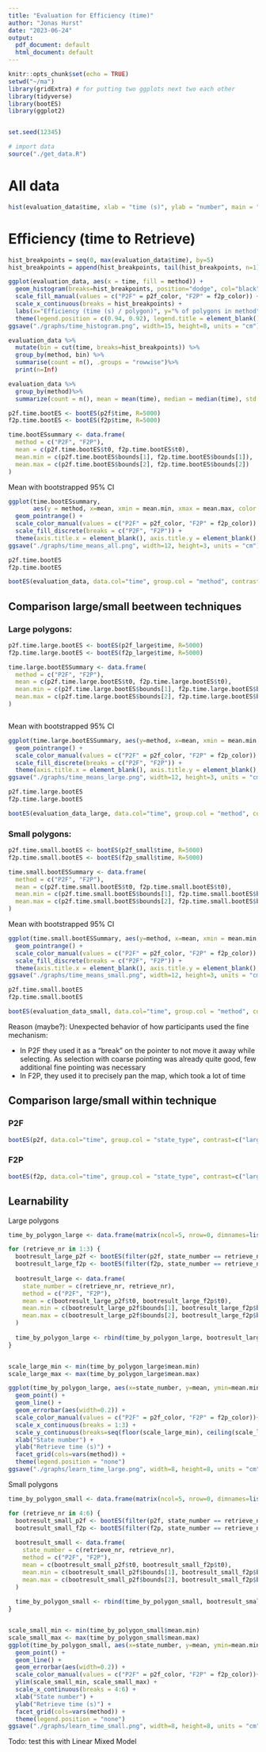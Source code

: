 ```yaml
---
title: "Evaluation for Efficiency (time)"
author: "Jonas Hurst"
date: "2023-06-24"
output:
  pdf_document: default
  html_document: default
---
```





```r
knitr::opts_chunk$set(echo = TRUE)
setwd("~/ma")
library(gridExtra) # for putting two ggplots next two each other
library(tidyverse)
library(bootES)
library(ggplot2)


set.seed(12345)

# import data
source("./get_data.R")

```


# All data

```r
hist(evaluation_data$time, xlab = "time (s)", ylab = "number", main = "history for efficiency (all obs.)")


```

# Efficiency (time to Retrieve)


```r
hist_breakpoints = seq(0, max(evaluation_data$time), by=5)
hist_breakpoints = append(hist_breakpoints, tail(hist_breakpoints, n=1)+5)
```


```r
ggplot(evaluation_data, aes(x = time, fill = method)) +
  geom_histogram(breaks=hist_breakpoints, position="dodge", col="black", aes(y = after_stat(density*width)*100)) +
  scale_fill_manual(values = c("P2F" = p2f_color, "F2P" = f2p_color)) +
  scale_x_continuous(breaks = hist_breakpoints) +
  labs(x="Efficiency (time (s) / polygon)", y="% of polygons in method") +
  theme(legend.position = c(0.94, 0.92), legend.title = element_blank())
ggsave("./graphs/time_histogram.png", width=15, height=8, units = "cm")

evaluation_data %>% 
  mutate(bin = cut(time, breaks=hist_breakpoints)) %>%
  group_by(method, bin) %>%
  summarise(count = n(), .groups = "rowwise")%>%
  print(n=Inf)

evaluation_data %>%
  group_by(method)%>%
  summarize(count = n(), mean = mean(time), median = median(time), std.dv. = sd(time))

p2f.time.bootES <- bootES(p2f$time, R=5000)
f2p.time.bootES <- bootES(f2p$time, R=5000)

time.bootESsummary <- data.frame(
  method = c("P2F", "F2P"),
  mean = c(p2f.time.bootES$t0, f2p.time.bootES$t0),
  mean.min = c(p2f.time.bootES$bounds[1], f2p.time.bootES$bounds[1]),
  mean.max = c(p2f.time.bootES$bounds[2], f2p.time.bootES$bounds[2])
)
```

\newpage
Mean with bootstrapped 95% CI

```r
ggplot(time.bootESsummary,
       aes(y = method, x=mean, xmin = mean.min, xmax = mean.max, color = method)) +
  geom_pointrange() +
  scale_color_manual(values = c("P2F" = p2f_color, "F2P" = f2p_color)) +
  scale_fill_discrete(breaks = c("P2F", "F2P")) +
  theme(axis.title.x = element_blank(), axis.title.y = element_blank(), legend.position = "none")
ggsave("./graphs/time_means_all.png", width=12, height=3, units = "cm")

p2f.time.bootES
f2p.time.bootES

bootES(evaluation_data, data.col="time", group.col = "method", contrast=c("P2F", "F2P"), R=5000)
```



\newpage
## Comparison large/small beetween techniques
### Large polygons:

```r
p2f.time.large.bootES <- bootES(p2f_large$time, R=5000)
f2p.time.large.bootES <- bootES(f2p_large$time, R=5000)

time.large.bootESSummary <- data.frame(
  method = c("P2F", "F2P"),
  mean = c(p2f.time.large.bootES$t0, f2p.time.large.bootES$t0),
  mean.min = c(p2f.time.large.bootES$bounds[1], f2p.time.large.bootES$bounds[1]),
  mean.max = c(p2f.time.large.bootES$bounds[2], f2p.time.large.bootES$bounds[2])
)



```


Mean with bootstrapped 95% CI

```r
ggplot(time.large.bootESSummary, aes(y=method, x=mean, xmin = mean.min, xmax = mean.max, color=method))+
  geom_pointrange() +
  scale_color_manual(values = c("P2F" = p2f_color, "F2P" = f2p_color)) +
  scale_fill_discrete(breaks = c("P2F", "F2P")) +
  theme(axis.title.x = element_blank(), axis.title.y = element_blank(), legend.position = "none")
ggsave("./graphs/time_means_large.png", width=12, height=3, units = "cm")

p2f.time.large.bootES
f2p.time.large.bootES

bootES(evaluation_data_large, data.col="time", group.col = "method", contrast=c("P2F", "F2P"), R=5000)
```



\newpage
### Small polygons:

```r
p2f.time.small.bootES <- bootES(p2f_small$time, R=5000)
f2p.time.small.bootES <- bootES(f2p_small$time, R=5000)

time.small.bootESSummary <- data.frame(
  method = c("P2F", "F2P"),
  mean = c(p2f.time.small.bootES$t0, f2p.time.small.bootES$t0),
  mean.min = c(p2f.time.small.bootES$bounds[1], f2p.time.small.bootES$bounds[1]),
  mean.max = c(p2f.time.small.bootES$bounds[2], f2p.time.small.bootES$bounds[2])
)
```


Mean with bootstrapped 95% CI

```r
ggplot(time.small.bootESSummary, aes(y=method, x=mean, xmin = mean.min, xmax = mean.max, color=method))+
  geom_pointrange() +
  scale_color_manual(values = c("P2F" = p2f_color, "F2P" = f2p_color)) +
  scale_fill_discrete(breaks = c("P2F", "F2P")) +
  theme(axis.title.x = element_blank(), axis.title.y = element_blank(), legend.position = "none")
ggsave("./graphs/time_means_small.png", width=12, height=3, units = "cm")

p2f.time.small.bootES
f2p.time.small.bootES

bootES(evaluation_data_small, data.col="time", group.col = "method", contrast=c("P2F", "F2P"), R=5000)
```



Reason (maybe?): Unexpected behavior of how participants used the fine mechanism:

* In P2F they used it as a "break" on the pointer to not move it away while selecting.
  As selection with coarse pointing was already quite good, few additional fine pointing was necessary
* In F2P, they used it to precisely pan the map, which took a lot of time

\newpage
## Comparison large/small within technique
### P2F

```r
bootES(p2f, data.col="time", group.col = "state_type", contrast=c("large", "small"), R=5000)
```


### F2P

```r
bootES(f2p, data.col="time", group.col = "state_type", contrast=c("large", "small"), R=5000)
```



\newpage
## Learnability

Large polygons

```r

time_by_polygon_large <- data.frame(matrix(ncol=5, nrow=0, dimnames=list(NULL, c("state_number", "method", "mean", "mean.min", "mean.max"))))

for (retrieve_nr in 1:3) {
  bootresult_large_p2f <- bootES(filter(p2f, state_number == retrieve_nr)$time, R=5000)
  bootresult_large_f2p <- bootES(filter(f2p, state_number == retrieve_nr)$time, R=5000)
  
  bootresult_large <- data.frame(
    state_number = c(retrieve_nr, retrieve_nr),
    method = c("P2F", "F2P"),
    mean = c(bootresult_large_p2f$t0, bootresult_large_f2p$t0),
    mean.min = c(bootresult_large_p2f$bounds[1], bootresult_large_f2p$bounds[1]),
    mean.max = c(bootresult_large_p2f$bounds[2], bootresult_large_f2p$bounds[2])
  )
  
  time_by_polygon_large <- rbind(time_by_polygon_large, bootresult_large)
}


scale_large_min <- min(time_by_polygon_large$mean.min)
scale_large_max <- max(time_by_polygon_large$mean.max)

ggplot(time_by_polygon_large, aes(x=state_number, y=mean, ymin=mean.min, ymax=mean.max, color=method)) +
  geom_point() +
  geom_line() +
  geom_errorbar(aes(width=0.2)) +
  scale_color_manual(values = c("P2F" = p2f_color, "F2P" = f2p_color))+
  scale_x_continuous(breaks = 1:3) +
  scale_y_continuous(breaks=seq(floor(scale_large_min), ceiling(scale_large_max), by=2)) +
  xlab("State number") +
  ylab("Retrieve time (s)") +
  facet_grid(cols=vars(method)) +
  theme(legend.position = "none")
ggsave("./graphs/learn_time_large.png", width=8, height=8, units = "cm")

```

Small polygons

```r

time_by_polygon_small <- data.frame(matrix(ncol=5, nrow=0, dimnames=list(NULL, c("state_number", "method", "mean", "mean.min", "mean.max"))))

for (retrieve_nr in 4:6) {
  bootresult_small_p2f <- bootES(filter(p2f, state_number == retrieve_nr)$time, R=5000)
  bootresult_small_f2p <- bootES(filter(f2p, state_number == retrieve_nr)$time, R=5000)
  
  bootresult_small <- data.frame(
    state_number = c(retrieve_nr, retrieve_nr),
    method = c("P2F", "F2P"),
    mean = c(bootresult_small_p2f$t0, bootresult_small_f2p$t0),
    mean.min = c(bootresult_small_p2f$bounds[1], bootresult_small_f2p$bounds[1]),
    mean.max = c(bootresult_small_p2f$bounds[2], bootresult_small_f2p$bounds[2])
  )
  
  time_by_polygon_small <- rbind(time_by_polygon_small, bootresult_small)
}


scale_small_min <- min(time_by_polygon_small$mean.min)
scale_small_max <- max(time_by_polygon_small$mean.max)
ggplot(time_by_polygon_small, aes(x=state_number, y=mean, ymin=mean.min, ymax=mean.max, color=method)) +
  geom_point() +
  geom_line() +
  geom_errorbar(aes(width=0.2)) +
  scale_color_manual(values = c("P2F" = p2f_color, "F2P" = f2p_color))+
  ylim(scale_small_min, scale_small_max) +
  scale_x_continuous(breaks = 4:6) +
  xlab("State number") +
  ylab("Retrieve time (s)") +
  facet_grid(cols=vars(method)) +
  theme(legend.position = "none")
ggsave("./graphs/learn_time_small.png", width=8, height=8, units = "cm")

```
Todo: test this with Linear Mixed Model